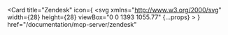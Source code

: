 <Card
  title="Zendesk"
  icon={
    <svg
      xmlns="http://www.w3.org/2000/svg"
      width={28}
      height={28}
      viewBox="0 0 1393 1055.77"
      {...props}
    >
      <path
        fill="#03363d"
        d="M643.51 278.74v777H0zm0-278.74c0 177.57-143.84 321.41-321.41 321.41S0 177.57 0 0zm106 1055.77c0-177.57 143.84-321.41 321.41-321.41s321.41 143.84 321.41 321.41zm0-278.74V0H1393z"
      />
    </svg>
  }
  href="/documentation/mcp-server/zendesk"
></Card> 